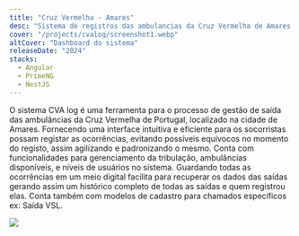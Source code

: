 ```yaml
---
title: "Cruz Vermelha - Amares"
desc: "Sistema de registros das ambulancias da Cruz Vermelha de Amares - Portugal"
cover: "/projects/cvalog/screenshot1.webp"
altCover: "Dashboard do sistema"
releaseDate: "2024"
stacks:
  - Angular
  - PrimeNG
  - NestJS
---
```


O sistema CVA log é uma ferramenta para o processo de gestão de saída das ambulâncias da Cruz Vermelha de Portugal, localizado na cidade de Amares.  Fornecendo uma interface intuitiva e eficiente para os socorristas possam registar as ocorrências, evitando possíveis equívocos no momento do registo, assim agilizando e padronizando o mesmo. Conta com funcionalidades para gerenciamento da tribulação, ambulâncias disponíveis, e níveis de usuários no sistema. Guardando todas as ocorrências em um meio digital facilita para recuperar os dados das saídas gerando assim um histórico completo de todas as saídas e quem registrou elas.
Conta também com modelos de cadastro para chamados específicos ex: Saída VSL.

<img  class="rounded-md shadow-md my-6" src="/projects/cvalog/screenshot2.webp"/>
